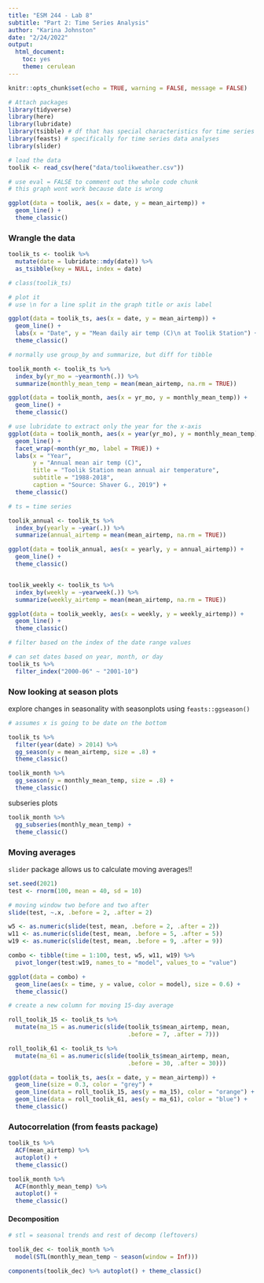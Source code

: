 ```yaml
---
title: "ESM 244 - Lab 8"
subtitle: "Part 2: Time Series Analysis"
author: "Karina Johnston"
date: "2/24/2022"
output: 
  html_document: 
    toc: yes
    theme: cerulean
---
```


```r
knitr::opts_chunk$set(echo = TRUE, warning = FALSE, message = FALSE)

# Attach packages
library(tidyverse) 
library(here)
library(lubridate)
library(tsibble) # df that has special characteristics for time series
library(feasts) # specifically for time series data analyses
library(slider)

```


```r
# load the data
toolik <- read_csv(here("data/toolikweather.csv"))

```


```r
# use eval = FALSE to comment out the whole code chunk
# this graph wont work because date is wrong

ggplot(data = toolik, aes(x = date, y = mean_airtemp)) +
  geom_line() +
  theme_classic()

```

### Wrangle the data

```r

toolik_ts <- toolik %>% 
  mutate(date = lubridate::mdy(date)) %>% 
  as_tsibble(key = NULL, index = date)

# class(toolik_ts)
```


```r
# plot it
# use \n for a line split in the graph title or axis label

ggplot(data = toolik_ts, aes(x = date, y = mean_airtemp)) +
  geom_line() +
  labs(x = "Date", y = "Mean daily air temp (C)\n at Toolik Station") +
  theme_classic()

```


```r
# normally use group_by and summarize, but diff for tibble

toolik_month <- toolik_ts %>% 
  index_by(yr_mo = ~yearmonth(.)) %>% 
  summarize(monthly_mean_temp = mean(mean_airtemp, na.rm = TRUE))

```


```r

ggplot(data = toolik_month, aes(x = yr_mo, y = monthly_mean_temp)) +
  geom_line() +
  theme_classic()

# use lubridate to extract only the year for the x-axis
ggplot(data = toolik_month, aes(x = year(yr_mo), y = monthly_mean_temp)) +
  geom_line() +
  facet_wrap(~month(yr_mo, label = TRUE)) +
  labs(x = "Year",
       y = "Annual mean air temp (C)",
       title = "Toolik Station mean annual air temperature",
       subtitle = "1988-2018",
       caption = "Source: Shaver G., 2019") +
  theme_classic()

```


```r
# ts = time series

toolik_annual <- toolik_ts %>% 
  index_by(yearly = ~year(.)) %>% 
  summarize(annual_airtemp = mean(mean_airtemp, na.rm = TRUE))

ggplot(data = toolik_annual, aes(x = yearly, y = annual_airtemp)) +
  geom_line() +
  theme_classic()


toolik_weekly <- toolik_ts %>% 
  index_by(weekly = ~yearweek(.)) %>% 
  summarize(weekly_airtemp = mean(mean_airtemp, na.rm = TRUE))

ggplot(data = toolik_weekly, aes(x = weekly, y = weekly_airtemp)) +
  geom_line() +
  theme_classic()

```


```r
# filter based on the index of the date range values

# can set dates based on year, month, or day
toolik_ts %>% 
  filter_index("2000-06" ~ "2001-10")

```


### Now looking at season plots

explore changes in seasonality with seasonplots using `feasts::ggseason()` 

```r
# assumes x is going to be date on the bottom

toolik_ts %>% 
  filter(year(date) > 2014) %>% 
  gg_season(y = mean_airtemp, size = .8) +
  theme_classic()

```


```r

toolik_month %>% 
  gg_season(y = monthly_mean_temp, size = .8) +
  theme_classic()

```

subseries plots

```r

toolik_month %>% 
  gg_subseries(monthly_mean_temp) +
  theme_classic()

```


### Moving averages

`slider` package allows us to calculate moving averages!!

```r

set.seed(2021)
test <- rnorm(100, mean = 40, sd = 10)

# moving window two before and two after
slide(test, ~.x, .before = 2, .after = 2)

w5 <- as.numeric(slide(test, mean, .before = 2, .after = 2))
w11 <- as.numeric(slide(test, mean, .before = 5, .after = 5))
w19 <- as.numeric(slide(test, mean, .before = 9, .after = 9))

combo <- tibble(time = 1:100, test, w5, w11, w19) %>% 
  pivot_longer(test:w19, names_to = "model", values_to = "value")

```


```r

ggplot(data = combo) +
  geom_line(aes(x = time, y = value, color = model), size = 0.6) +
  theme_classic()

```


```r
# create a new column for moving 15-day average

roll_toolik_15 <- toolik_ts %>% 
  mutate(ma_15 = as.numeric(slide(toolik_ts$mean_airtemp, mean, 
                                  .before = 7, .after = 7)))

roll_toolik_61 <- toolik_ts %>% 
  mutate(ma_61 = as.numeric(slide(toolik_ts$mean_airtemp, mean, 
                                  .before = 30, .after = 30)))

ggplot(data = toolik_ts, aes(x = date, y = mean_airtemp)) +
  geom_line(size = 0.3, color = "grey") +
  geom_line(data = roll_toolik_15, aes(y = ma_15), color = "orange") +
  geom_line(data = roll_toolik_61, aes(y = ma_61), color = "blue") +
  theme_classic()

```


### Autocorrelation (from feasts package)

```r

toolik_ts %>% 
  ACF(mean_airtemp) %>% 
  autoplot() +
  theme_classic()

toolik_month %>% 
  ACF(monthly_mean_temp) %>% 
  autoplot() +
  theme_classic()

```

#### Decomposition

```r
# stl = seasonal trends and rest of decomp (leftovers)

toolik_dec <- toolik_month %>% 
  model(STL(monthly_mean_temp ~ season(window = Inf)))

components(toolik_dec) %>% autoplot() + theme_classic()

```

